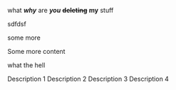 
what **_why_** are **_you_** **~~deleting~~** **my** stuff

sdfdsf

some more

Some more content

what the hell

<HlcCardGroup cols={2}>
    <HlcCard icon="arrow-up-left" title="Card 1" href="">
        Description 1
    </HlcCard>
    <HlcCard icon="" title="Card 2" href="">
        Description 2
    </HlcCard>
    <HlcCard icon="" title="Card 3" href="">
        Description 3
    </HlcCard>
    <HlcCard icon="" title="Card 4" href="">
        Description 4
    </HlcCard>
</HlcCardGroup>

